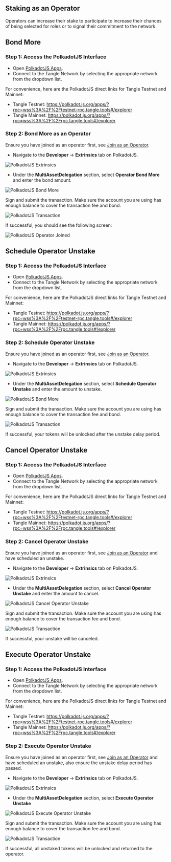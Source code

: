 ## Staking as an Operator

Operators can increase their stake to participate to increase their chances of being selected for roles or to signal their commitment to the network.

## Bond More

### Step 1: Access the PolkadotJS Interface

- Open [PolkadotJS Apps](https://polkadot.js.org/apps/).
- Connect to the Tangle Network by selecting the appropriate network from the dropdown list.

For convenience, here are the PolkadotJS direct links for Tangle Testnet and Mainnet:

- Tangle Testnet: https://polkadot.js.org/apps/?rpc=wss%3A%2F%2Ftestnet-rpc.tangle.tools#/explorer
- Tangle Mainnet: https://polkadot.js.org/apps/?rpc=wss%3A%2F%2Frpc.tangle.tools#/explorer

### Step 2: Bond More as an Operator

Ensure you have joined as an operator first, see [Join as an Operator](./join.mdx).

- Navigate to the **Developer** → **Extrinsics** tab on PolkadotJS.

![PolkadotJS Extrinsics](./images/extrinsic.png)

- Under the **MultiAssetDelegation** section, select **Operator Bond More** and enter the bond amount.

![PolkadotJS Bond More](./images/bondmore.png)

Sign and submit the transaction. Make sure the account you are using has enough balance to cover the transaction fee and bond.

![PolkadotJS Transaction](./images/signstake.png)

If successful, you should see the following screen:

![PolkadotJS Operator Joined](./images/successstake.png)

## Schedule Operator Unstake

### Step 1: Access the PolkadotJS Interface

- Open [PolkadotJS Apps](https://polkadot.js.org/apps/).
- Connect to the Tangle Network by selecting the appropriate network from the dropdown list.

For convenience, here are the PolkadotJS direct links for Tangle Testnet and Mainnet:

- Tangle Testnet: https://polkadot.js.org/apps/?rpc=wss%3A%2F%2Ftestnet-rpc.tangle.tools#/explorer
- Tangle Mainnet: https://polkadot.js.org/apps/?rpc=wss%3A%2F%2Frpc.tangle.tools#/explorer

### Step 2: Schedule Operator Unstake

Ensure you have joined as an operator first, see [Join as an Operator](./join.mdx).

- Navigate to the **Developer** → **Extrinsics** tab on PolkadotJS.

![PolkadotJS Extrinsics](./images/extrinsic.png)

- Under the **MultiAssetDelegation** section, select **Schedule Operator Unstake** and enter the amount to unstake.

![PolkadotJS Bond More](./images/operatorunstake.png)

Sign and submit the transaction. Make sure the account you are using has enough balance to cover the transaction fee and bond.

![PolkadotJS Transaction](./images/signstake.png)

If successful, your tokens will be unlocked after the unstake delay period.

## Cancel Operator Unstake

### Step 1: Access the PolkadotJS Interface

- Open [PolkadotJS Apps](https://polkadot.js.org/apps/).
- Connect to the Tangle Network by selecting the appropriate network from the dropdown list.

For convenience, here are the PolkadotJS direct links for Tangle Testnet and Mainnet:

- Tangle Testnet: https://polkadot.js.org/apps/?rpc=wss%3A%2F%2Ftestnet-rpc.tangle.tools#/explorer
- Tangle Mainnet: https://polkadot.js.org/apps/?rpc=wss%3A%2F%2Frpc.tangle.tools#/explorer

### Step 2: Cancel Operator Unstake

Ensure you have joined as an operator first, see [Join as an Operator](./join.mdx) and have scheduled an unstake.

- Navigate to the **Developer** → **Extrinsics** tab on PolkadotJS.

![PolkadotJS Extrinsics](./images/extrinsic.png)

- Under the **MultiAssetDelegation** section, select **Cancel Operator Unstake** and enter the amount to cancel.

![PolkadotJS Cancel Operator Unstake](./images/canceloperatorunstake.png)

Sign and submit the transaction. Make sure the account you are using has enough balance to cover the transaction fee and bond.

![PolkadotJS Transaction](./images/signstake.png)

If successful, your unstake will be canceled.

## Execute Operator Unstake

### Step 1: Access the PolkadotJS Interface

- Open [PolkadotJS Apps](https://polkadot.js.org/apps/).
- Connect to the Tangle Network by selecting the appropriate network from the dropdown list.

For convenience, here are the PolkadotJS direct links for Tangle Testnet and Mainnet:

- Tangle Testnet: https://polkadot.js.org/apps/?rpc=wss%3A%2F%2Ftestnet-rpc.tangle.tools#/explorer
- Tangle Mainnet: https://polkadot.js.org/apps/?rpc=wss%3A%2F%2Frpc.tangle.tools#/explorer

### Step 2: Execute Operator Unstake

Ensure you have joined as an operator first, see [Join as an Operator](./join.mdx) and have scheduled an unstake, also ensure the unstake delay period has passed.

- Navigate to the **Developer** → **Extrinsics** tab on PolkadotJS.

![PolkadotJS Extrinsics](./images/extrinsic.png)

- Under the **MultiAssetDelegation** section, select **Execute Operator Unstake**

![PolkadotJS Execute Operator Unstake](./images/executeoperatorunstake.png)

Sign and submit the transaction. Make sure the account you are using has enough balance to cover the transaction fee and bond.

![PolkadotJS Transaction](./images/signstake.png)

If successful, all unstaked tokens will be unlocked and returned to the operator.

